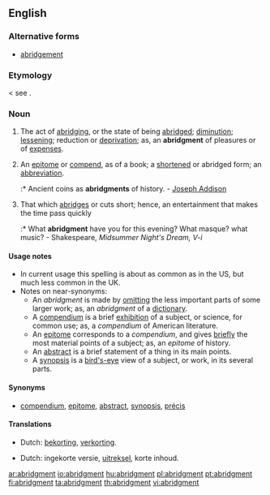 ==English==

===Alternative forms===
* [[abridgement]]

===Etymology===
{{etyl|enm}} {{term|abregement|lang=enm}} < {{etyl|frm}} see {{term|abridge}}.

===Noun===
{{en-noun}}

# {{US}} The act of [[abridging]], or the state of being [[abridged]]; [[diminution]]; [[lessening]]; reduction or [[deprivation]]; as, an '''abridgment''' of pleasures or of [[expenses]].
# {{US}} An [[epitome]] or [[compend]], as of a book; a [[shortened]] or abridged form; an [[abbreviation]].
#:* Ancient coins as '''abridgments''' of history. - [[w:Joseph Addison|Joseph Addison]]
# {{obsolete}} That which [[abridges]] or cuts short; hence, an entertainment that makes the time pass quickly
#:* What '''abridgment''' have you for this evening? What masque? what music? - Shakespeare, ''Midsummer Night's Dream, V-i''

====Usage notes====
* In current usage this spelling is about as common as {{term|abridgement}} in the US, but much less common in the UK.
* Notes on near-synonyms:
** An ''abridgment'' is made by [[omitting]] the less important parts of some larger work; as, an ''abridgment'' of a [[dictionary]].
** A [[compendium]] is a brief [[exhibition]] of a subject, or science, for common use; as, a ''compendium'' of American literature.
** An [[epitome]] corresponds to a ''compendium'', and gives [[briefly]] the most material points of a subject; as, an ''epitome'' of history.
** An [[abstract]] is a brief statement of a thing in its main points.
** A [[synopsis]] is a [[bird's-eye]] view of a subject, or work, in its several parts.

====Synonyms====
* {{sense|act of abridging}} [[compendium]], [[epitome]], [[abstract]], [[synopsis]], [[précis]]

====Translations====
{{trans-top|act of abridging}}
* Dutch: [[bekorting]], [[verkorting]].
{{trans-mid}}
{{trans-bottom}}
{{trans-top|shortened form}}
* Dutch: ingekorte versie, [[uitreksel]], korte inhoud.
{{trans-mid}}
{{trans-bottom}}

[[ar:abridgment]]
[[io:abridgment]]
[[hu:abridgment]]
[[pl:abridgment]]
[[pt:abridgment]]
[[fi:abridgment]]
[[ta:abridgment]]
[[th:abridgment]]
[[vi:abridgment]]